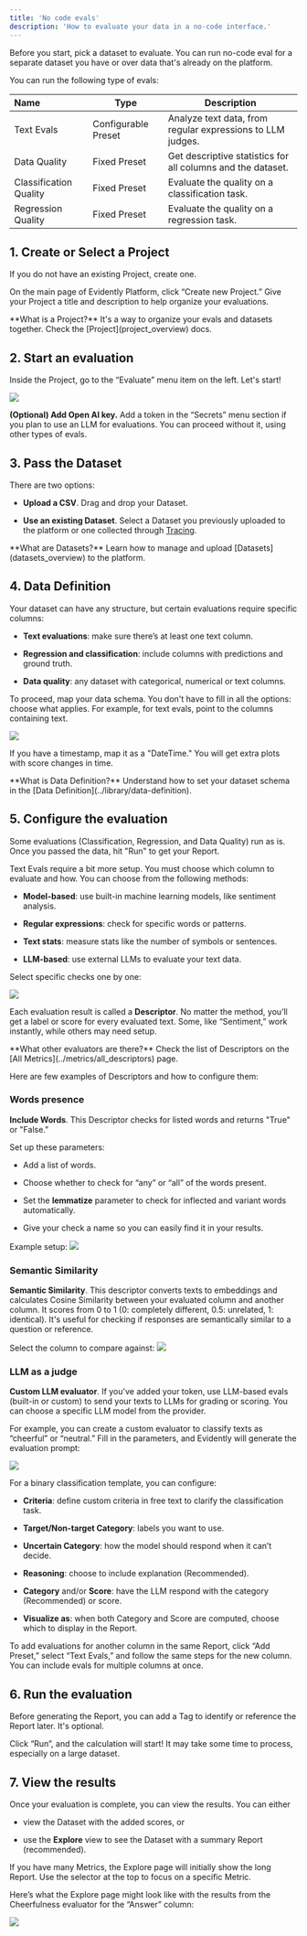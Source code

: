 ```yaml
---
title: 'No code evals'
description: 'How to evaluate your data in a no-code interface.'
---
```


Before you start, pick a dataset to evaluate. You can run no-code eval for a separate dataset you have or over data that's already on the platform.

You can run the following type of evals:

| Name                   | Type                | Description                                                 |
| :--------------------- | ------------------- | ----------------------------------------------------------- |
| Text Evals             | Configurable Preset | Analyze text data, from regular expressions to LLM judges.  |
| Data Quality           | Fixed Preset        | Get descriptive statistics for all columns and the dataset. |
| Classification Quality | Fixed Preset        | Evaluate the quality on a classification task.              |
| Regression Quality     | Fixed Preset        | Evaluate the quality on a regression task.                  |

## 1. Create or Select a Project

If you do not have an existing Project, create one.

On the main page of Evidently Platform, click “Create new Project.” Give your Project a title and description to help organize your evaluations.

<Note>
  **What is a Project?** It's a way to organize your evals and datasets together. Check the [Project](project_overview) docs.
</Note>

## 2. Start an evaluation

Inside the Project, go to the “Evaluate” menu item on the left. Let's start!

![](/images/nocode_start_eval-min.png)

**(Optional) Add Open AI key.** Add a token in the “Secrets” menu section if you plan to use an LLM for evaluations. You can proceed without it, using other types of evals.

## 3. Pass the Dataset

There are two options:

* **Upload a CSV**. Drag and drop your Dataset.

* **Use an existing Dataset**. Select a Dataset you previously uploaded to the platform or one collected through [Tracing](tracing_overview).

<Note>
  **What are Datasets?** Learn how to manage and upload [Datasets](datasets_overview) to the platform.
</Note>

## 4. Data Definition

Your dataset can have any structure, but certain evaluations require specific columns:

* **Text evaluations**: make sure there’s at least one text column.

* **Regression and classification**: include columns with predictions and ground truth.

* **Data quality**: any dataset with categorical, numerical or text columns.

To proceed, map your data schema. You don't have to fill in all the options: choose what applies. For example, for text evals, point to the columns containing text.

![](/images/nocode_column_mapping-min.png)

If you have a timestamp, map it as a "DateTime." You will get extra plots with score changes in time.

<Note>
  **What is Data Definition?** Understand how to set your dataset schema in the [Data Definition](../library/data-definition).
</Note>

## 5. Configure the evaluation

Some evaluations (Classification, Regression, and Data Quality) run as is. Once you passed the data, hit "Run" to get your Report.

Text Evals require a bit more setup. You must choose which column to evaluate and how. You can choose from the following methods:

* **Model-based**: use built-in machine learning models, like sentiment analysis.

* **Regular expressions**: check for specific words or patterns.

* **Text stats**: measure stats like the number of symbols or sentences.

* **LLM-based**: use external LLMs to evaluate your text data.

Select specific checks one by one:

![](/images/nocode_choose_evals-min.png)

Each evaluation result is called a **Descriptor**. No matter the method, you’ll get a label or score for every evaluated text. Some, like “Sentiment,” work instantly, while others may need setup.

<Note>
  **What other evaluators are there?** Check the list of Descriptors on the [All Metrics](../metrics/all_descriptors) page.
</Note>

Here are few examples of Descriptors and how to configure them:

### Words presence

**Include Words**. This Descriptor checks for listed words and returns "True" or "False."

Set up these parameters:

* Add a list of words.

* Choose whether to check for “any” or “all” of the words present.

* Set the **lemmatize** parameter to check for inflected and variant words automatically.

* Give your check a name so you can easily find it in your results.

Example setup:
![](/images/nocode_includes_words-min.png)

### Semantic Similarity

**Semantic Similarity**. This descriptor converts texts to embeddings and calculates Cosine Similarity between your evaluated column and another column. It scores from 0 to 1 (0: completely different, 0.5: unrelated, 1: identical). It's useful for checking if responses are semantically similar to a question or reference.

Select the column to compare against: ![](/images/nocode_semantic_similarity-min.png)

### LLM as a judge

**Custom LLM evaluator**. If you've added your token, use LLM-based evals (built-in or custom) to send your texts to LLMs for grading or scoring. You can choose a specific LLM model from the provider.

For example, you can create a custom evaluator to classify texts as “cheerful” or “neutral.” Fill in the parameters, and Evidently will generate the evaluation prompt:

![](/images/nocode_llm_judge-min.png)

For a binary classification template, you can configure:

* **Criteria**: define custom criteria in free text to clarify the classification task.

* **Target/Non-target Category**: labels you want to use.

* **Uncertain Category**: how the model should respond when it can’t decide.

* **Reasoning**: choose to include explanation (Recommended).

* **Category** and/or **Score**: have the LLM respond with the category (Recommended) or score.

* **Visualize as**: when both Category and Score are computed, choose which to display in the Report.

To add evaluations for another column in the same Report, click “Add Preset,” select “Text Evals,” and follow the same steps for the new column. You can include evals for multiple columns at once.

## 6. Run the evaluation

Before generating the Report, you can add a Tag to identify or reference the Report later. It's optional.

Click “Run”, and the calculation will start! It may take some time to process, especially on a large dataset.

## 7. View the results

Once your evaluation is complete, you can view the results. You can either

* view the Dataset with the added scores, or

* use the **Explore** view to see the Dataset with a summary Report (recommended).

If you have many Metrics, the Explore page will initially show the long Report. Use the selector at the top to focus on a specific Metric.

Here’s what the Explore page might look like with the results from the Cheerfulness evaluator for the “Answer” column:

![](/images/nocode_judge_result-min.png)
